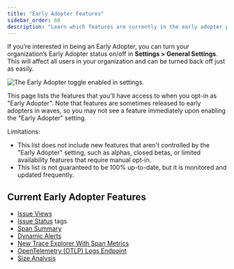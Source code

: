 ```yaml
---
title: "Early Adopter Features"
sidebar_order: 60
description: "Learn which features are currently in the early adopter phase."
---
```


If you’re interested in being an Early Adopter, you can turn your organization’s Early Adopter status on/off in **Settings > General Settings**. This will affect all users in your organization and can be turned back off just as easily.

![The Early Adopter toggle enabled in settings.](./img/early-adopter-toggle.png)

This page lists the features that you'll have access to when you opt-in as "Early Adopter". Note that features are sometimes released to early adopters in waves, so you may not see a feature immediately upon enabling the "Early Adopter" setting.

Limitations:

- This list does not include new features that aren't controlled by the "Early Adopter" setting, such as alphas, closed betas, or limited availability features that require manual opt-in.
- This list is not guaranteed to be 100% up-to-date, but it is monitored and updated frequently.

## Current Early Adopter Features

- [Issue Views](/product/issues/issue-views/)
- [Issue Status](/product/issues/states-triage/) tags
- [Span Summary](/product/insights/overview/transaction-summary/#span-summary)
- [Dynamic Alerts](/product/alerts/create-alerts/metric-alert-config/#dynamic-alerts)
- [New Trace Explorer With Span Metrics](/product/explore/new-trace-explorer/)
- [OpenTelemetry (OTLP) Logs Endpoint](/concepts/otlp/#opentelemetry-logs)
- [Size Analysis](/product/size-analysis/)
